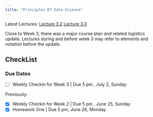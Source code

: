 ```yaml
---
title: "Principles Of Data Science"
---
```


::: {.callout-note}
Latest Lectures: 
[Lecture 3.2](Course_Content/Week_3/2/home.qmd)
[Lecture 3.3](Course_Content/Week_3/3/home.qmd) 
:::

::: {.callout-note}
Close to Week 3, there was a major course plan and related logistics update. Lectures during and before week 3 may refer to elements and notation before the update.
:::

## CheckList

### Due Dates

- [ ] Weekly Checkin for Week 3 | Due 5 pm , July 2, Sunday

Previously:

- [x] Weekly Checkin for Week 2 | Due 5 pm , June 25, Sunday
- [x] Homework One | Due 5 pm, June 26, Monday

